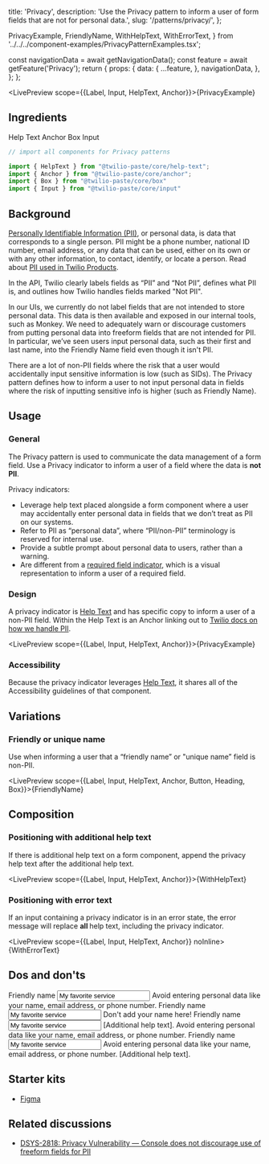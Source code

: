   title: 'Privacy',
  description: 'Use the Privacy pattern to inform a user of form fields that are not for personal data.',
  slug: '/patterns/privacy/',
};

  PrivacyExample,
  FriendlyName,
  WithHelpText,
  WithErrorText,
} from '../../../component-examples/PrivacyPatternExamples.tsx';


  const navigationData = await getNavigationData();
  const feature = await getFeature('Privacy');
  return {
    props: {
      data: {
        ...feature,
      },
      navigationData,
    },
  };
};


<NormalizedPatternHeader description={meta.description} name={meta.title} data={props.data} />


<contentwrapper>

<PageAside data={mdxHeadings} />

<content>

<LivePreview scope={{Label, Input, HelpText, Anchor}}>{PrivacyExample}</LivePreview>

## Ingredients

<Grid gutter="space30" marginBottom="space80">
  <Column>
    <Card>
      <Heading as="h3" variant="heading40" marginBottom="space0">
        <Anchor href="/components/help-text">Help Text</Anchor>
      </Heading>
    </Card>
  </Column>
  <Column>
    <Card>
      <Heading as="h3" variant="heading40" marginBottom="space0">
        <Anchor href="/components/anchor">Anchor</Anchor>
      </Heading>
    </Card>
  </Column>
  <Column>
    <Card>
      <Heading as="h3" variant="heading40" marginBottom="space0">
        <Anchor href="/primitives/box">Box</Anchor>
      </Heading>
    </Card>
  </Column>
</Grid>
<Grid gutter="space30" marginBottom="space80">
  <Column span={4}>
    <Card>
      <Heading as="h3" variant="heading40" marginBottom="space0">
        <Anchor href="/components/input">Input</Anchor>
      </Heading>
    </Card>
  </Column>
</Grid>

```jsx
// import all components for Privacy patterns

import {​ HelpText } from "@twilio-paste/core/help-text";
import { Anchor } from "@twilio-paste/core/anchor";
import { Box } from "@twilio-paste/core/box"
import { Input } from "@twilio-paste/core/input"

```

## Background

[Personally Identifiable Information (PII)](https://www.twilio.com/docs/glossary/what-is-personally-identifiable-information-pii#fields-marked-not-pii), or personal data, is data that corresponds to a single person. PII might be a phone number, national ID number, email address, or any data that can be used, either on its own or with any other information, to contact, identify, or locate a person. Read about [PII used in Twilio Products](https://switchboard.twilio.com/sites/privacy/resource/23816/pii-used-in-twilio-products).

In the API, Twilio clearly labels fields as “PII” and “Not PII”, defines what PII is, and outlines how Twilio handles fields marked "Not PII".

In our UIs, we currently do not label fields that are not intended to store personal data. This data is then available and exposed in our internal tools, such as Monkey. We need to adequately warn or discourage customers from putting personal data into freeform fields that are not intended for PII. In particular, we’ve seen users input personal data, such as their first and last name, into the Friendly Name field even though it isn't PII.

There are a lot of non-PII fields where the risk that a user would accidentally input sensitive information is low (such as SIDs). The Privacy pattern defines how to inform a user to not input personal data in fields where the risk of inputting sensitive info is higher (such as Friendly Name).

## Usage

### General

The Privacy pattern is used to communicate the data management of a form field. Use a Privacy indicator to inform a user of a field where the data is <strong>not PII</strong>.

Privacy indicators:

- Leverage help text placed alongside a form component where a user may accidentally enter personal data in fields that we don’t treat as PII on our systems.
- Refer to PII as “personal data”, where “PII/non-PII” terminology is reserved for internal use.
- Provide a subtle prompt about personal data to users, rather than a warning.
- Are different from a [required field indicator](/components/input/#required-field-indicator), which is a visual representation to inform a user of a required field.

### Design

A privacy indicator is [Help Text](/components/help-text/#accessibility) and has specific copy to inform a user of a non-PII field. Within the Help Text is an Anchor linking out to [Twilio docs on how we handle PII](https://www.twilio.com/docs/glossary/what-is-personally-identifiable-information-pii).

<LivePreview scope={{Label, Input, HelpText, Anchor}}>{PrivacyExample}</LivePreview>

### Accessibility

Because the privacy indicator leverages [Help Text](/components/help-text/#accessibility), it shares all of the Accessibility guidelines of that component.

## Variations

### Friendly or unique name

Use when informing a user that a “friendly name” or "unique name” field is non-PII.

<LivePreview scope={{Label, Input, HelpText, Anchor, Button, Heading, Box}}>{FriendlyName}</LivePreview>

## Composition

### Positioning with additional help text

If there is additional help text on a form component, append the privacy help text after the additional help text.

<LivePreview scope={{Label, Input, HelpText, Anchor}}>{WithHelpText}</LivePreview>

### Positioning with error text

If an input containing a privacy indicator is in an error state, the error message will replace <strong> all </strong> help text, including the privacy indicator.

<LivePreview scope={{Label, Input, HelpText, Anchor}} noInline>
  {WithErrorText}
</LivePreview>

## Dos and don'ts

<DoDont>
  <Do title="Do" body="Use the same copy as in the pattern to indicate a non-PII field." preview={false}>
    <Box padding="space60">
      <Label htmlFor="do-1">Friendly name</Label>
      <Input type="text" id="do-1" aria-describedby="do-1-ht" value="My favorite service" />
      <HelpText id="do-1-ht">
        Avoid entering <Anchor href="https://www.twilio.com/docs/glossary/what-is-personally-identifiable-information-pii" showExternal>personal data</Anchor>
        like your name, email address, or phone number.
      </HelpText>
    </Box>
  </Do>
  <Dont
    title="Don't"
    body="Update the copy specific to a particular field as that may encourage inconsistencies across the customer experience. If the default copy doesn’t work for your use case, please create a Github Discussion to discuss adding a new variant."
    preview={false}
  >
    <Box padding="space60">
      <Label htmlFor="dont-1">Friendly name</Label>
      <Input type="text" id="dont-1" aria-describedby="dont-1-ht" value="My favorite service" />
      <HelpText id="dont-1-ht">Don't add your name here!</HelpText>
    </Box>
  </Dont>
</DoDont>
<DoDont>
  <Do title="Do" body="Append privacy help text so it is read after any additional help text." preview={false}>
    <Box padding="space60">
      <Label htmlFor="do-2">Friendly name</Label>
      <Input type="text" id="do-2" aria-describedby="do-2-ht" value="My favorite service" />
      <HelpText id="do-2-ht">
        [Additional help text]. Avoid entering <Anchor href="https://www.twilio.com/docs/glossary/what-is-personally-identifiable-information-pii" showExternal>personal data</Anchor>
        like your name, email address, or phone number.
      </HelpText>
    </Box>
  </Do>
  <Dont title="Don't" body="Add privacy help text before additional help text." preview={false}>
    <Box padding="space60">
      <Label htmlFor="dont-2">Friendly name</Label>
      <Input type="text" id="dont-2" aria-describedby="dont-2-ht" value="My favorite service" />
      <HelpText id="dont-2-ht">
        Avoid entering <Anchor href="https://www.twilio.com/docs/glossary/what-is-personally-identifiable-information-pii" showExternal>personal data</Anchor>
        like your name, email address, or phone number. [Additional help text].
      </HelpText>
    </Box>
  </Dont>
</DoDont>

## Starter kits

- [Figma](https://www.figma.com/file/S4z0Kqjb9AYosnkRQldLte/Paste-Patterns?node-id=1333%3A59088)

## Related discussions

- [DSYS-2818: Privacy Vulnerability — Console does not discourage use of freeform fields for PII](https://issues.corp.twilio.com/browse/DSYS-2818)

</content>

</contentwrapper>
